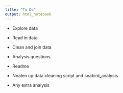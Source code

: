 ```yaml
---
title: "To Do"
output: html_notebook
---
```


* Explore data

* Read in data

* Clean and join data

* Analysis questions

* Readme

* Neaten up data cleaning script and seabird_analysis

* Any extra analysis